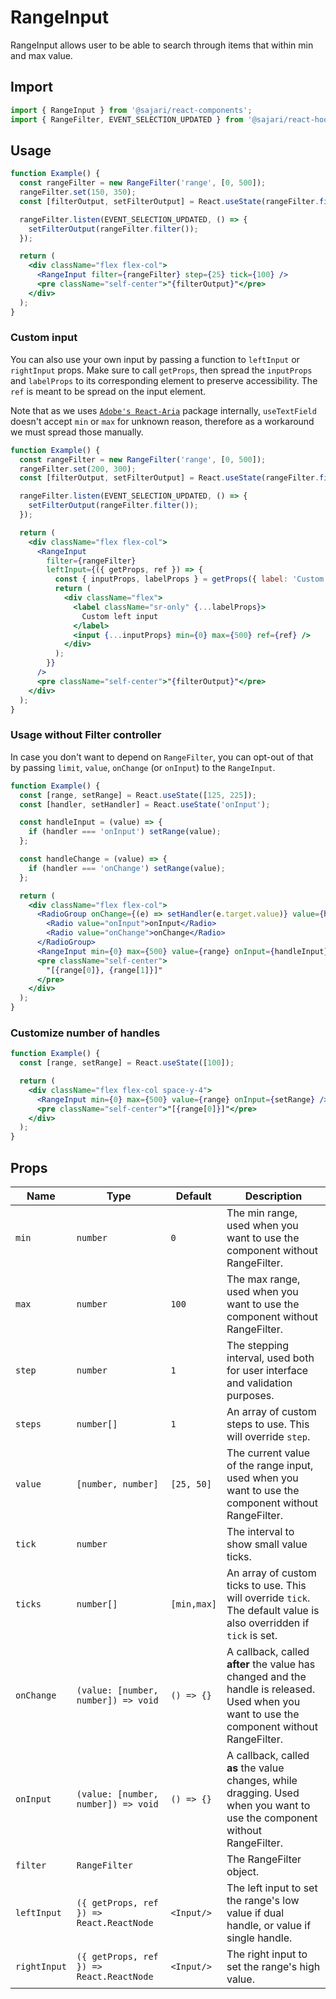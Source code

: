 
<SEO
  title="RangeInput"
  description="RangeInput allows user to be able to search through items that within min and max value."
/>

# RangeInput

RangeInput allows user to be able to search through items that within min and max value.

## Import

```js
import { RangeInput } from '@sajari/react-components';
import { RangeFilter, EVENT_SELECTION_UPDATED } from '@sajari/react-hooks';
```

## Usage

```jsx
function Example() {
  const rangeFilter = new RangeFilter('range', [0, 500]);
  rangeFilter.set(150, 350);
  const [filterOutput, setFilterOutput] = React.useState(rangeFilter.filter());

  rangeFilter.listen(EVENT_SELECTION_UPDATED, () => {
    setFilterOutput(rangeFilter.filter());
  });

  return (
    <div className="flex flex-col">
      <RangeInput filter={rangeFilter} step={25} tick={100} />
      <pre className="self-center">"{filterOutput}"</pre>
    </div>
  );
}
```

### Custom input

You can also use your own input by passing a function to `leftInput` or `rightInput` props. Make sure to call `getProps`, then spread the `inputProps` and `labelProps` to its corresponding element to preserve accessibility. The `ref` is meant to be spread on the input element.

Note that as we uses [`Adobe's React-Aria`](https://react-spectrum.adobe.com/react-aria/useTextField.html) package internally, `useTextField` doesn't accept `min` or `max` for unknown reason, therefore as a workaround we must spread those manually.

```jsx
function Example() {
  const rangeFilter = new RangeFilter('range', [0, 500]);
  rangeFilter.set(200, 300);
  const [filterOutput, setFilterOutput] = React.useState(rangeFilter.filter());

  rangeFilter.listen(EVENT_SELECTION_UPDATED, () => {
    setFilterOutput(rangeFilter.filter());
  });

  return (
    <div className="flex flex-col">
      <RangeInput
        filter={rangeFilter}
        leftInput={({ getProps, ref }) => {
          const { inputProps, labelProps } = getProps({ label: 'Custom left input' });
          return (
            <div className="flex">
              <label className="sr-only" {...labelProps}>
                Custom left input
              </label>
              <input {...inputProps} min={0} max={500} ref={ref} />
            </div>
          );
        }}
      />
      <pre className="self-center">"{filterOutput}"</pre>
    </div>
  );
}
```

### Usage without Filter controller

In case you don't want to depend on `RangeFilter`, you can opt-out of that by passing `limit`, `value`, `onChange` (or `onInput`) to the `RangeInput`.

```jsx
function Example() {
  const [range, setRange] = React.useState([125, 225]);
  const [handler, setHandler] = React.useState('onInput');

  const handleInput = (value) => {
    if (handler === 'onInput') setRange(value);
  };

  const handleChange = (value) => {
    if (handler === 'onChange') setRange(value);
  };

  return (
    <div className="flex flex-col">
      <RadioGroup onChange={(e) => setHandler(e.target.value)} value={handler} inline>
        <Radio value="onInput">onInput</Radio>
        <Radio value="onChange">onChange</Radio>
      </RadioGroup>
      <RangeInput min={0} max={500} value={range} onInput={handleInput} onChange={handleChange} />
      <pre className="self-center">
        "[{range[0]}, {range[1]}]"
      </pre>
    </div>
  );
}
```

### Customize number of handles

```jsx
function Example() {
  const [range, setRange] = React.useState([100]);

  return (
    <div className="flex flex-col space-y-4">
      <RangeInput min={0} max={500} value={range} onInput={setRange} />
      <pre className="self-center">"[{range[0]}]"</pre>
    </div>
  );
}
```

## Props

| Name         | Type                                     | Default     | Description                                                                                                                                 |
| ------------ | ---------------------------------------- | ----------- | ------------------------------------------------------------------------------------------------------------------------------------------- |
| `min`        | `number`                                 | `0`         | The min range, used when you want to use the component without RangeFilter.                                                                 |
| `max`        | `number`                                 | `100`       | The max range, used when you want to use the component without RangeFilter.                                                                 |
| `step`       | `number`                                 | `1`         | The stepping interval, used both for user interface and validation purposes.                                                                |
| `steps`      | `number[]`                               | `1`         | An array of custom steps to use. This will override `step`.                                                                                 |
| `value`      | `[number, number]`                       | `[25, 50]`  | The current value of the range input, used when you want to use the component without RangeFilter.                                          |
| `tick`       | `number`                                 |             | The interval to show small value ticks.                                                                                                     |
| `ticks`      | `number[]`                               | `[min,max]` | An array of custom ticks to use. This will override `tick`. The default value is also overridden if `tick` is set.                          |
| `onChange`   | `(value: [number, number]) => void`      | `() => {}`  | A callback, called **after** the value has changed and the handle is released. Used when you want to use the component without RangeFilter. |
| `onInput`    | `(value: [number, number]) => void`      | `() => {}`  | A callback, called **as** the value changes, while dragging. Used when you want to use the component without RangeFilter.                   |
| `filter`     | `RangeFilter`                            |             | The RangeFilter object.                                                                                                                     |
| `leftInput`  | `({ getProps, ref }) => React.ReactNode` | `<Input/>`  | The left input to set the range's low value if dual handle, or value if single handle.                                                      |
| `rightInput` | `({ getProps, ref }) => React.ReactNode` | `<Input/>`  | The right input to set the range's high value.                                                                                              |
